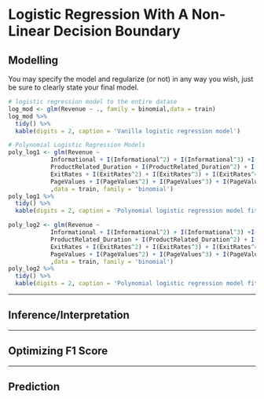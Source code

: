 # Logistic Regression With A Non-Linear Decision Boundary

## Modelling

You may specify the model and regularize (or not) in any way you wish, just be sure to clearly state your final model.

```r
# logistic regression model to the entire datase
log_mod <- glm(Revenue ~ ., family = binomial,data = train)
log_mod %>% 
  tidy() %>%
  kable(digits = 2, caption = 'Vanilla logistic regression model')
```

```r
# Polynomial Logistic Regression Models
poly_log1 <- glm(Revenue ~ 
            Informational + I(Informational^2) + I(Informational^3) +I(Informational^4) + 
            ProductRelated_Duration + I(ProductRelated_Duration^2) + I(ProductRelated_Duration^3) + I(ProductRelated_Duration^4) +
            ExitRates + I(ExitRates^2) + I(ExitRates^3) + I(ExitRates^4) + 
            PageValues + I(PageValues^2) + I(PageValues^3) + I(PageValues^4) + .
            ,data = train, family = 'binomial')
poly_log1 %>% 
  tidy() %>%
  kable(digits = 2, caption = 'Polynomial logistic regression model fitted to the online shopping dataset using all the varibles')

poly_log2 <- glm(Revenue ~ 
            Informational + I(Informational^2) + I(Informational^3) +I(Informational^4) + 
            ProductRelated_Duration + I(ProductRelated_Duration^2) + I(ProductRelated_Duration^3) + I(ProductRelated_Duration^4) +
            ExitRates + I(ExitRates^2) + I(ExitRates^3) + I(ExitRates^4) + 
            PageValues + I(PageValues^2) + I(PageValues^3) + I(PageValues^4) 
            ,data = train, family = 'binomial')
poly_log2 %>% 
  tidy() %>%
  kable(digits = 2, caption = 'Polynomial logistic regression model fitted to the online shopping dataset using only the polynomial variables')
```

------------------------------------------------------------------------

\newpage

## Inference/Interpretation

------------------------------------------------------------------------

\newpage

## Optimizing F1 Score 

------------------------------------------------------------------------

\newpage

## Prediction